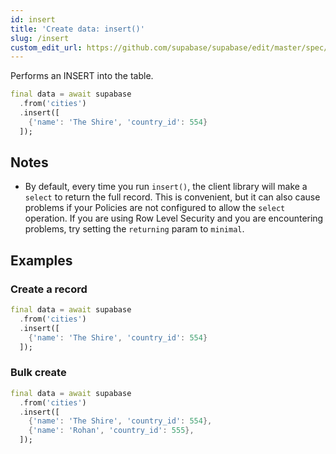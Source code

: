 ```yaml
---
id: insert
title: 'Create data: insert()'
slug: /insert
custom_edit_url: https://github.com/supabase/supabase/edit/master/spec/supabase_dart_v1_legacy.yml
---
```



Performs an INSERT into the table.

```dart
final data = await supabase
  .from('cities')
  .insert([
    {'name': 'The Shire', 'country_id': 554}
  ]);
```

## Notes

- By default, every time you run `insert()`, the client library will make a `select` to return the full record.
  This is convenient, but it can also cause problems if your Policies are not configured to allow the `select` operation.
  If you are using Row Level Security and you are encountering problems, try setting the `returning` param to `minimal`.

## Examples

### Create a record

```dart
final data = await supabase
  .from('cities')
  .insert([
    {'name': 'The Shire', 'country_id': 554}
  ]);
```

### Bulk create

```dart
final data = await supabase
  .from('cities')
  .insert([
    {'name': 'The Shire', 'country_id': 554},
    {'name': 'Rohan', 'country_id': 555},
  ]);
```
